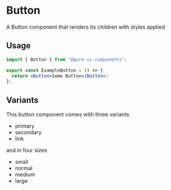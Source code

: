 
<Meta title="Elements/Button" component={Button} />

# Button

A Button component that renders its children with styles applied

<Canvas>
  <Story story={stories.Basic} />
</Canvas>

<ArgsTable of={Button} />

## Usage

```jsx
import { Button } from "@qure-ui-components";

export const ExampleButton = () => {
  return <Button>Some Button</Button>;
};
```

## Variants

This button component comes with three variants

- primary
- secondary
- link

<Canvas>
  <Story story={stories.Variants} />
</Canvas>

and in four sizes

- small
- normal
- medium
- large

<Canvas>
  <Story story={stories.Sizes} />
</Canvas>
